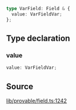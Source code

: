 ```ts
type VarField: Field & {
  value: VarFieldVar;
};
```

## Type declaration

### value

```ts
value: VarFieldVar;
```

## Source

[lib/provable/field.ts:1242](https://github.com/o1-labs/o1js/blob/main/src/lib/provable/field.ts#L1242)
